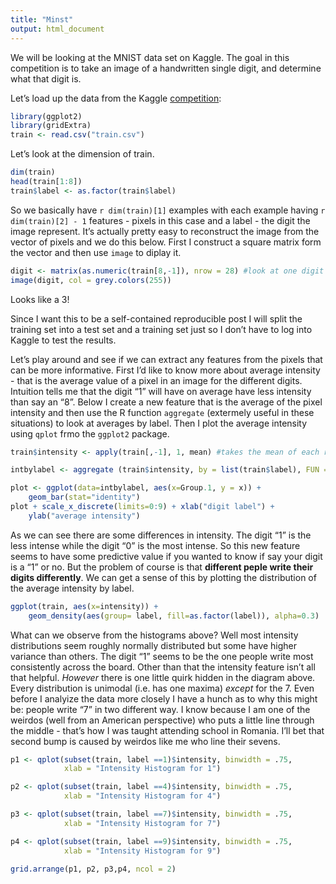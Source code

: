 ```yaml
---
title: "Minst"
output: html_document
---
```


We will be looking at the MNIST data set on Kaggle. The goal in this competition is to take an image of a handwritten single digit, and determine what that digit is.

Let's load up the data from the Kaggle  [competition]("https://www.kaggle.com/c/digit-recognizer/data"):

```r
library(ggplot2)
library(gridExtra)
train <- read.csv("train.csv")
```

Let's look at the dimension of train.

```r
dim(train)
head(train[1:8])
train$label <- as.factor(train$label)
```

So we basically have `r dim(train)[1]` examples with each example having `r dim(train)[2] - 1 ` features - pixels in this case and a label - the digit the image represent. It's actually pretty easy to reconstruct the image from the vector of pixels and we do this below. First I construct a square matrix form the vector and then use `image` to diplay it.

```r
digit <- matrix(as.numeric(train[8,-1]), nrow = 28) #look at one digit
image(digit, col = grey.colors(255))
```

Looks like a 3! 

Since I want this to be a self-contained reproducible post I will split the training set into a test set and a training set just so I don't have to log into Kaggle to test the results. 



Let's play around and see if we can extract any features from the pixels that can be more informative. First I'd like to know more about average intensity - that is the average value of a pixel in an image for the different digits. Intuition tells me that the digit "1" will have on average have less intensity than say an "8". Below I create a new feature that is the average of the pixel intensity and then use the R function `aggregate` (extermely useful in these situations) to look at averages by label. Then I plot the average intensity using `qplot` frmo the `ggplot2` package.

```r
train$intensity <- apply(train[,-1], 1, mean) #takes the mean of each row in train

intbylabel <- aggregate (train$intensity, by = list(train$label), FUN = mean)

plot <- ggplot(data=intbylabel, aes(x=Group.1, y = x)) +
    geom_bar(stat="identity")
plot + scale_x_discrete(limits=0:9) + xlab("digit label") + 
    ylab("average intensity")
```

As we can see there are some differences in intensity. The digit "1" is the less intense while the digit "0" is the most intense. So this new feature seems to have some predictive value if you wanted to know if say your digit is a "1" or no. But the problem of course is that **different peple write their digits differently**. We can get a sense of this by plotting the distribution of the average intensity by label.

```r
ggplot(train, aes(x=intensity)) + 
    geom_density(aes(group= label, fill=as.factor(label)), alpha=0.3)
```

What can we observe from the histograms above? Well most intensity distributions seem roughly normally distributed but some have higher variance than others. The digit "1" seems to be the one people write most consistently across the board. Other than that the intensity feature isn't all that helpful. _However_ there is one little quirk hidden in the diagram above. Every distribution is unimodal (i.e. has one maxima) _except_ for the 7. Even before I analyize the data more closely I have a hunch as to why this might be: people write "7" in two different way. I know because I am one of the weirdos (well from an American perspective) who puts a little line through the middle - that's how I was taught attending school in Romania. I'll bet that second bump is caused by weirdos like me who line their sevens.

```r


p1 <- qplot(subset(train, label ==1)$intensity, binwidth = .75, 
            xlab = "Intensity Histogram for 1")

p2 <- qplot(subset(train, label ==4)$intensity, binwidth = .75,
            xlab = "Intensity Histogram for 4")

p3 <- qplot(subset(train, label ==7)$intensity, binwidth = .75,
            xlab = "Intensity Histogram for 7")

p4 <- qplot(subset(train, label ==9)$intensity, binwidth = .75,
            xlab = "Intensity Histogram for 9")

grid.arrange(p1, p2, p3,p4, ncol = 2)
```


